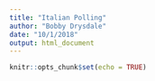 ```yaml
---
title: "Italian Polling"
author: "Bobby Drysdale"
date: "10/1/2018"
output: html_document
---
```


```r
knitr::opts_chunk$set(echo = TRUE)
```
